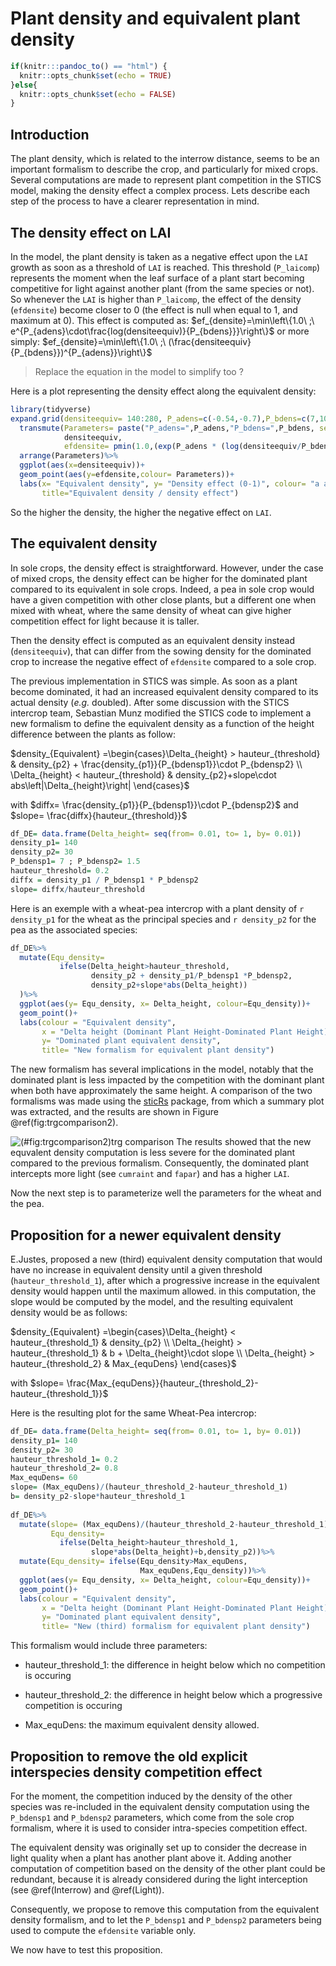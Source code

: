 # Plant density and equivalent plant density {#plantdensity}

```r
if(knitr:::pandoc_to() == "html") {
  knitr::opts_chunk$set(echo = TRUE)
}else{
  knitr::opts_chunk$set(echo = FALSE)
}
```

## Introduction

The plant density, which is related to the interrow distance, seems to be an important formalism to describe the crop, and particularly for mixed crops. Several computations are made to represent plant competition in the STICS model, making the density effect a complex process. Lets describe each step of the process to have a clearer representation in mind.

## The density effect on LAI

In the model, the plant density is taken as a negative effect upon the `LAI` growth as soon as a threshold of `LAI` is reached. This threshold (`P_laicomp`) represents the moment when the leaf surface of a plant start becoming competitive for light against another plant (from the same species or not). So whenever the `LAI` is higher than `P_laicomp`, the effect of the density (`efdensite`) become closer to 0 (the effect is null when equal to 1, and maximum at 0).
This effect is computed as:
$ef_{densite}=\min\left\{1.0\ ;\ e^{P_{adens}\cdot\frac{log(densiteequiv)}{P_{bdens}}}\right\}$
or more simply:
$ef_{densite}=\min\left\{1.0\ ;\ (\frac{densiteequiv}{P_{bdens}})^{P_{adens}}\right\}$

> Replace the equation in the model to simplify too ? 

Here is a plot representing the density effect along the equivalent density:

```r
library(tidyverse)
expand.grid(densiteequiv= 140:280, P_adens=c(-0.54,-0.7),P_bdens=c(7,10))%>%
  transmute(Parameters= paste("P_adens=",P_adens,"P_bdens=",P_bdens, sep=", "),
            densiteequiv,
            efdensite= pmin(1.0,(exp(P_adens * (log(densiteequiv/P_bdens))))))%>%
  arrange(Parameters)%>%
  ggplot(aes(x=densiteequiv))+
  geom_point(aes(y=efdensite,colour= Parameters))+
  labs(x= "Equivalent density", y= "Density effect (0-1)", colour= "a and b parameters values",
       title="Equivalent density / density effect")
```


So the higher the density, the higher the negative effect on `LAI`.

## The equivalent density 

In sole crops, the density effect is straightforward. However, under the case of mixed crops, the density effect can be higher for the dominated plant compared to its equivalent in sole crops. Indeed, a pea in sole crop would have a given competition with other close plants, but a different one when mixed with wheat, where the same density of wheat can give higher competition effect for light because it is taller.

Then the density effect is computed as an equivalent density instead (`densiteequiv`), that can differ from the sowing density for the dominated crop to increase the negative effect of `efdensite` compared to a sole crop.

The previous implementation in STICS was simple. As soon as a plant become dominated, it had an increased equivalent density compared to its actual density (*e.g.* doubled). After some discussion with the STICS intercrop team, Sebastian Munz modified the STICS code to implement a new formalism to define the equivalent density as a function of the height difference between the plants as follow:

$density_{Equivalent} =\begin{cases}\Delta_{height} > hauteur_{threshold} & density_{p2} + \frac{density_{p1}}{P_{bdensp1}}\cdot P_{bdensp2}  \\ \Delta_{height} < hauteur_{threshold} & density_{p2}+slope\cdot abs\left|\Delta_{height}\right| \end{cases}$

with $diffx= \frac{density_{p1}}{P_{bdensp1}}\cdot P_{bdensp2}$ and $slope= \frac{diffx}{hauteur_{threshold}}$


```r
df_DE= data.frame(Delta_height= seq(from= 0.01, to= 1, by= 0.01))
density_p1= 140
density_p2= 30
P_bdensp1= 7 ; P_bdensp2= 1.5
hauteur_threshold= 0.2
diffx = density_p1 / P_bdensp1 * P_bdensp2
slope= diffx/hauteur_threshold
```

Here is an exemple with a wheat-pea intercrop with a plant density of `r density_p1` for the wheat as the principal species and `r density_p2` for the pea as the associated species:

```r
df_DE%>%
  mutate(Equ_density= 
           ifelse(Delta_height>hauteur_threshold,
                  density_p2 + density_p1/P_bdensp1 *P_bdensp2,
                  density_p2+slope*abs(Delta_height))
  )%>%
  ggplot(aes(y= Equ_density, x= Delta_height, colour=Equ_density))+
  geom_point()+
  labs(colour = "Equivalent density",
       x = "Delta height (Dominant Plant Height-Dominated Plant Height)",
       y= "Dominated plant equivalent density",
       title= "New formalism for equivalent plant density")
```


The new formalism has several implications in the model, notably that the dominated plant is less impacted by the competition with the dominant plant when both have approximately the same height.
A comparison of the two formalisms was made using the [sticRs](https://github.com/VEZY/sticRs) package, from which a summary plot was extracted, and the results are shown in Figure \@ref(fig:trgcomparison2).

![(\#fig:trgcomparison2)trg comparison](img/Equ-dens-computation.png)
The results showed that the new equvalent density computation is less severe for the dominated plant compared to the previous formalism. Consequently, the dominated plant intercepts more light (see `cumraint` and `fapar`) and has a higher `LAI`.

Now the next step is to parameterize well the parameters for the wheat and the pea.


## Proposition for a newer equivalent density

E.Justes, proposed a new (third) equivalent density computation that would have no increase in equivalent density until a given threshold (`hauteur_threshold_1`), after which a progressive increase in the equivalent density would happen until the maximum allowed. in this computation, the slope would be computed by the model, and the resulting equivalent density would be as follows:

$density_{Equivalent} =\begin{cases}\Delta_{height} < hauteur_{threshold_1} & density_{p2} \\ \Delta_{height} > hauteur_{threshold_1} & b + \Delta_{height}\cdot slope \\ \Delta_{height} > hauteur_{threshold_2} & Max_{equDens} \end{cases}$

with $slope= \frac{Max_{equDens}}{hauteur_{threshold_2}-hauteur_{threshold_1}}$

Here is the resulting plot for the same Wheat-Pea intercrop:


```r
df_DE= data.frame(Delta_height= seq(from= 0.01, to= 1, by= 0.01))
density_p1= 140
density_p2= 30
hauteur_threshold_1= 0.2
hauteur_threshold_2= 0.8
Max_equDens= 60
slope= (Max_equDens)/(hauteur_threshold_2-hauteur_threshold_1)
b= density_p2-slope*hauteur_threshold_1
  
df_DE%>%
  mutate(slope= (Max_equDens)/(hauteur_threshold_2-hauteur_threshold_1),
         Equ_density= 
           ifelse(Delta_height>hauteur_threshold_1,
                  slope*abs(Delta_height)+b,density_p2))%>%
  mutate(Equ_density= ifelse(Equ_density>Max_equDens,
                             Max_equDens,Equ_density))%>%
  ggplot(aes(y= Equ_density, x= Delta_height, colour=Equ_density))+
  geom_point()+
  labs(colour = "Equivalent density",
       x = "Delta height (Dominant Plant Height-Dominated Plant Height)",
       y= "Dominated plant equivalent density",
       title= "New (third) formalism for equivalent plant density")
```


This formalism would include three parameters: 

* hauteur_threshold_1: the difference in height below which no competition is occuring

* hauteur_threshold_2: the difference in height below which a progressive competition is occuring

* Max_equDens: the maximum equivalent density allowed.

## Proposition to remove the old explicit interspecies density competition effect

For the moment, the competition induced by the density of the other species was re-included in the equivalent density computation using the `P_bdensp1` and `P_bdensp2` parameters, which come from the sole crop formalism, where it is used to consider intra-species competition effect. 

The equivalent density was originally set up to consider the decrease in light quality when a plant has another plant above it. Adding another computation of competition based on the density of the other plant could be redundant, because it is already considered during the light interception (see \@ref(Interrow) and \@ref(Light)). 

Consequently, we propose to remove this computation from the equivalent density formalism, and to let the `P_bdensp1` and `P_bdensp2` parameters being used to compute the `efdensite` variable only.

We now have to test this proposition.
